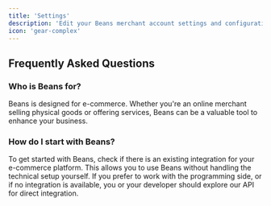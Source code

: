 ```yaml
---
title: 'Settings'
description: 'Edit your Beans merchant account settings and configuration.'
icon: 'gear-complex'
---
```


## Frequently Asked Questions

### Who is Beans for?

Beans is designed for e-commerce. Whether you're an online merchant selling physical goods or
offering services, Beans can be a valuable tool to enhance your business.

### How do I start with Beans?

To get started with Beans, check if there is an existing integration for your e-commerce platform.
This allows you to use Beans without handling the technical setup yourself. If you prefer to work
with the programming side, or if no integration is available, you or your developer should explore our API for direct integration.
